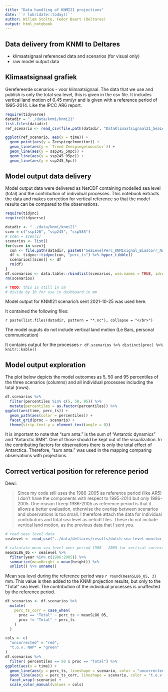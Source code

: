 ```yaml
---
title: "Data handling of KNMI21 projections"
date: '`r lubridate::today()`'
author: Willem Stolte, Fedor Baart (Deltares)
output: html_notebook
---
```


## Data delivery from KNMI to Deltares

*   klimaatsignaal referenced data and scenarios (for visual only)
*   raw model output data


## Klimaatsignaal grafiek 

Gerefereerde scenarios - voor klimaatsignaal. The data that we use and publish is only the total sea level, this is given in the csv file. It includes vertical land motion of 0.45 mm/yr and is given with a reference period of 1995-2014. Like the IPCC AR6 report.

```r

require(tidyverse)
datadir = "../data/knmi/knmi21"
list.files(datadir)
ref_scenario <- read_csv(file.path(datadir, "DataKlimaatsignaal21_SeaLevel_2100_ref_period_1995_2014.csv"))

ggplot(ref_scenario, aes(x = time)) +
  geom_point(aes(y = Zeespiegelmonitor)) +
  geom_line(aes(y = `Trend Zeespiegelmonitor`)) +
  geom_line(aes(y = ssp245_50pc)) +
  geom_line(aes(y = ssp245_95pc)) +
  geom_line(aes(y = ssp245_5pc))
```



## Model output data delivery

Model output data were delivered as NetCDF containing modelled sea level (total) and the contribution of individual processes. This notebook extracts the data and makes correction for vertical reference so that the model results can be compared to the observations. 


```r

require(tidync)
require(tidyverse)

datadir <- "../data/knmi/knmi21"
scen = c("ssp126", "ssp245", "ssp585")
# scen = scen[1]
scenarios <- list()
for(scen in scen){
  con <- file.path(datadir, paste0("SeaLevelPerc_KNMIsignal_BiasCorr_NoWind_",scen,".nc"))
  df <- tidync::tidync(con, "perc_ts") %>% hyper_tibble()
  scenarios[[scen]] <- df
  rm(df)
}
df.scenarios <- data.table::rbindlist(scenarios, use.names = TRUE, idcol = "scenario")
rm(scenarios)

# TODO: this is still in cm
# divide by 10 for use in dashboard in mm
```


Model output for KNMI21 scenario's sent 2021-10-25 was used here. 

It contained the following files:

`r paste(list.files(datadir, pattern = "*.nc"), collapse = "</br>")`

The model ouputs do not include vertical land motion (Le Bars, personal communication)

It contains output for the processes `r df.scenarios %>% distinct(proc) %>%  knitr::kable()`


## Model output exploration

The plot below depicts the model outcomes as 5, 50 and 95 percentiles of the three scenarios (columns) and all individual processes including the total (rows).



```r
df.scenarios %>%
  filter(percentiles %in% c(5, 50, 95)) %>%
  mutate(percentiles = as.factor(percentiles)) %>%
ggplot(aes(time, perc_ts)) +
  geom_path(aes(color = percentiles)) +
  facet_grid(proc ~ scenario) +
  theme(strip.text.y = element_text(angle = 0))
```

It is important to note that "sum anta." is the sum of "Antarctic dynamics" and "Antarctic SMB". One of those should be kept out of the visualization. In the contributing factors for observations there is only the total effect of Antarctica. Therefore, "sum anta." was used in the mapping comparing observations with projections. 



## Correct vertical position for reference period

Dewi:

> Since my code still uses the 1986-2005 as reference period (like AR5) I don't have the 
components with respect to 1995-2014 but only 1986-2005. One reason I keep 1986-2005 as 
reference period is that it allows a better evaluation, otherwise the overlap between 
scenarios and observations is too small. I therefore attach the data for individual 
contributors and total sea level as netcdf files. These do not include vertical 
land motion, as the previous data that I sent you. 

```r
# read seas level data
sealevel <- read_csv("../data/deltares/results/dutch-sea-level-monitor-export-2020-11-25.csv", comment = "#")

# calculate mean sea level over period 1986 - 2005 for vertical correction
meanSL86_05 <- sealevel %>% 
  filter(year %in% c(1986:2005)) %>% 
  summarize(meanHeight = mean(height)) %>% 
  unlist() %>% unname()
```

Mean sea level during the reference period was `r round(meanSL86_05, 3)` mm. This value is then added to the KNMI projection results, but only to the "Total" sea level. The contribution of the individual processes is unaffected by the reference period. 


```r
df.scenarios <- df.scenarios %>%
  mutate(
    perc_ts_corr = case_when(
      proc == "Total" ~ perc_ts + meanSL86_05,
      proc != "Total" ~ perc_ts
    )
  )
```

```r
cols <- c(
  "uncorrected" = "red",
  "t.o.v. NAP" = "green"
)
df.scenarios %>%
  filter( percentiles == 50 & proc == "Total") %>%
ggplot(aes(x = time)) +
  geom_line(aes(y = perc_ts, lineshape = scenario, color = "uncorrected"), size = 1) +
  geom_line(aes(y = perc_ts_corr, lineshape = scenario, color = "t.o.v. NAP"), size = 1) +
  facet_wrap(~scenario) +
  scale_color_manual(values = cols)
```












